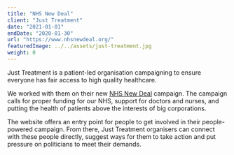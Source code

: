 ```yaml
---
title: "NHS New Deal"
client: "Just Treatment"
date: "2021-01-01"
endDate: "2020-01-30"
url: "https://www.nhsnewdeal.org/"
featuredImage: ../../assets/just-treatment.jpg
weight: 0
---
```


Just Treatment is a patient-led organisation campaigning to ensure everyone has fair access to high quality healthcare.

We worked with them on their new [NHS New Deal](https://www.nhsnewdeal.org/) campaign. The campaign calls for proper funding for our NHS, support for doctors and nurses, and putting the health of patients above the interests of big corporations.

The website offers an entry point for people to get involved in their people-powered campaign. From there, Just Treatment organisers can connect with these people directly, suggest ways for them to take action and put pressure on politicians to meet their demands.